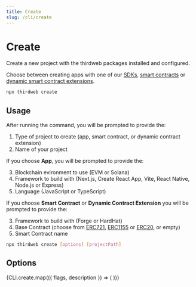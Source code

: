 ```yaml
---
title: Create
slug: /cli/create
---
```



# Create

Create a new project with the thirdweb packages installed and configured.

Choose between creating apps with one of our [SDKs](/sdk),
[smart contracts](/solidity/base-contracts) or
[dynamic smart contract extensions](/solidity/extensions).

```bash
npx thirdweb create
```

## Usage

After running the command, you will be prompted to provide the:

1. Type of project to create (app, smart contract, or dynamic contract extension)
2. Name of your project

If you choose **App**, you will be prompted to provide the:

3. Blockchain evironment to use (EVM or Solana)
4. Framework to build with (Next.js, Create React App, Vite, React Native, Node.js or Express)
5. Language (JavaScript or TypeScript)

If you choose **Smart Contract** or **Dynamic Contract Extension** you will be prompted to provide the:

3. Framework to build with (Forge or HardHat)
4. Base Contract (choose from [ERC721](/solidity/extensions/base-contracts#erc721), [ERC1155](/solidity/extensions/base-contracts#erc1155) or [ERC20](/solidity/extensions/base-contracts#erc20), or empty)
5. Smart Contract name

```bash
npx thirdweb create [options] [projectPath]
```

## Options

<div>
  {CLI.create.map(({ flags, description }) => (
    <CLIOptions flags={flags} description={description} />
  ))}
</div>
